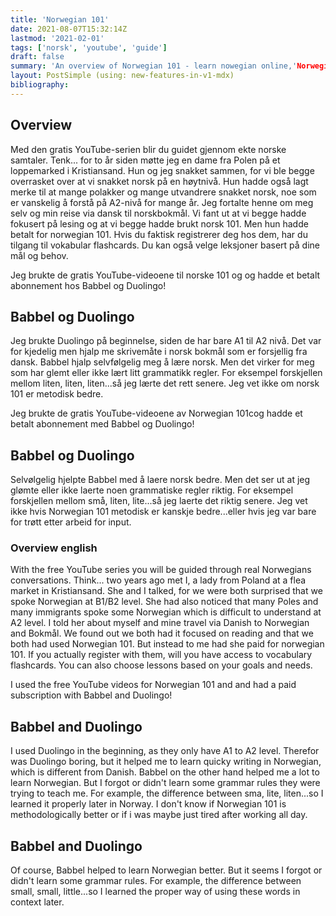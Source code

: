 ```yaml
---
title: 'Norwegian 101'
date: 2021-08-07T15:32:14Z
lastmod: '2021-02-01'
tags: ['norsk', 'youtube', 'guide']
draft: false
summary: 'An overview of Norwegian 101 - learn nowegian online,'Norwegian 101', *learn conversation in Norwegian and more'
layout: PostSimple (using: new-features-in-v1-mdx)
bibliography: 
---
```


## Overview

Med den gratis YouTube-serien
blir du guidet gjennom ekte norske 
samtaler. Tenk... for to år siden møtte 
jeg en dame fra Polen på et loppemarked 
i Kristiansand. Hun og jeg snakket sammen, 
for vi ble begge overrasket over at vi 
snakket norsk på en høytnivå. Hun hadde 
også lagt merke til at mange polakker 
og mange utvandrere snakket norsk, noe 
som er vanskelig å forstå på A2-nivå 
for mange år. 
Jeg fortalte henne om meg selv og min 
reise via dansk til norskbokmål. 
Vi fant ut at vi begge hadde 
fokusert på lesing og at vi begge 
hadde brukt norsk 101. Men hun hadde 
betalt for norwegian 101. 
Hvis du faktisk registrerer deg hos dem, 
har du tilgang til vokabular flashcards. 
Du kan også velge leksjoner basert på dine mål og behov. 

Jeg brukte de gratis YouTube-videoene til norske 101
og og hadde et betalt abonnement hos Babbel og Duolingo!

## Babbel og Duolingo
Jeg brukte Duolingo på beginnelse, siden de har bare A1 til A2 nivå.
Det var for kjedelig men hjalp me skrivemåte i norsk bokmål som er forsjellig fra 
dansk.
Babbel hjalp selvfølgelig  meg å lære norsk.
Men det virker for meg som har glemt eller ikke lært litt grammatikk
regler. For eksempel forskjellen mellom liten, liten, liten...så jeg lærte det 
rett senere. Jeg vet ikke om norsk 101 er metodisk bedre.

Jeg brukte de gratis YouTube-videoene av Norwegian 101cog hadde et betalt abonnement med Babbel og Duolingo!

## Babbel og Duolingo

Selvølgelig hjelpte Babbel med å laere norsk bedre.
Men det ser ut at jeg glømte eller ikke laerte noen grammatiske
regler riktig. For eksempel forskjellen mellom små, liten, lite...så jeg laerte det riktig senere. Jeg vet ikke hvis Norwegian 101 metodisk er kanskje bedre...eller hvis jeg var bare for trøtt etter arbeid for input.


### Overview english

With the free YouTube series
you will be guided through real Norwegians 
conversations. Think... two years ago met 
I, a lady from Poland at a flea market 
in Kristiansand. She and I talked, 
for we were both surprised that we 
spoke Norwegian at B1/B2 level. She had 
also noticed that many Poles 
and many immigrants spoke some Norwegian 
which is difficult to understand at A2 level. 
I told her about myself and mine 
travel via Danish to Norwegian and Bokmål. 
We found out we both had it
focused on reading and that we both 
had used Norwegian 101. But instead to me had she
paid for norwegian 101. 
If you actually register with them, 
will you have access to vocabulary flashcards. 
You can also choose lessons based on your goals and needs. 

I used the free YouTube videos for Norwegian 101
and and had a paid subscription with Babbel and Duolingo!

## Babbel and Duolingo
I used Duolingo in the beginning, as they only have A1 to A2 level.
Therefor was Duolingo  boring, but it helped me to learn quicky writing in Norwegian, which is different from 
Danish.
Babbel on the other hand helped me a lot to learn Norwegian.
But I forgot or didn't learn some grammar
rules they were trying to teach me. For example, the difference between sma, lite, 
liten...so I learned it properly later in Norway. I don't know if Norwegian 101 is methodologically 
better or if i was maybe just tired after working all day.



## Babbel and Duolingo

Of course, Babbel helped to learn Norwegian better.
But it seems I forgot or didn't learn some grammar
rules. For example, the difference between small, small, 
little...so I learned the proper way of using these words in context
later. 


    
